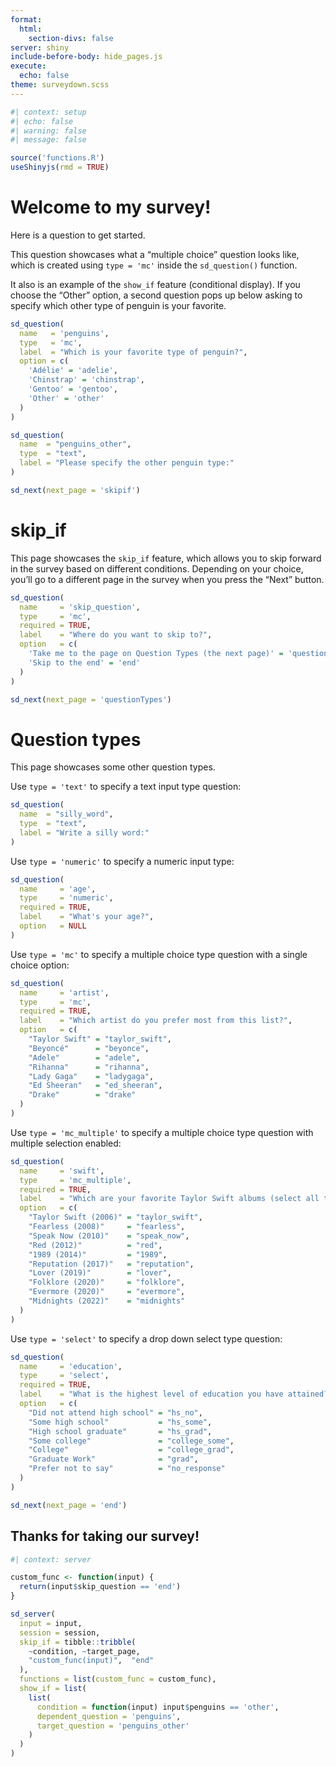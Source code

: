 ```yaml
---
format:
  html:
    section-divs: false
server: shiny
include-before-body: hide_pages.js
execute:
  echo: false
theme: surveydown.scss
---
```


```r
#| context: setup
#| echo: false
#| warning: false
#| message: false

source('functions.R')
useShinyjs(rmd = TRUE)
```

::: {#welcome .sd-page}

# Welcome to my survey! 

Here is a question to get started. 

This question showcases what a "multiple choice" question looks like, which is created using `type = 'mc'` inside the `sd_question()` function.

It also is an example of the `show_if` feature (conditional display). If you choose the "Other" option, a second question pops up below asking to specify which other type of penguin is your favorite.

```r
sd_question(
  name   = 'penguins',
  type   = 'mc',
  label  = "Which is your favorite type of penguin?",
  option = c(
    'Adélie' = 'adelie',
    'Chinstrap' = 'chinstrap',
    'Gentoo' = 'gentoo',
    'Other' = 'other'
  )
)

sd_question(
  name  = "penguins_other",
  type  = "text",
  label = "Please specify the other penguin type:"
)

sd_next(next_page = 'skipif')
```

:::

::: {#skipif .sd-page}

# skip_if

This page showcases the `skip_if` feature, which allows you to skip forward in the survey based on different conditions. Depending on your choice, you'll go to a different page in the survey when you press the "Next" button.

```r
sd_question(
  name     = 'skip_question',
  type     = 'mc',
  required = TRUE,
  label    = "Where do you want to skip to?",
  option   = c(
    'Take me to the page on Question Types (the next page)' = 'question_types',
    'Skip to the end' = 'end'
  )
)

sd_next(next_page = 'questionTypes')
```

:::

::: {#questionTypes .sd-page}

# Question types

This page showcases some other question types.

Use `type = 'text'` to specify a text input type question:

```r
sd_question(
  name  = "silly_word",
  type  = "text",
  label = "Write a silly word:"
)
```

Use `type = 'numeric'` to specify a numeric input type:

```r
sd_question(
  name     = 'age',
  type     = 'numeric',
  required = TRUE,
  label    = "What's your age?",
  option   = NULL
)
```

Use `type = 'mc'` to specify a multiple choice type question with a single choice option:

```r
sd_question(
  name     = 'artist',
  type     = 'mc',
  required = TRUE,
  label    = "Which artist do you prefer most from this list?",
  option   = c(
    "Taylor Swift" = "taylor_swift",
    "Beyoncé"      = "beyonce",
    "Adele"        = "adele",
    "Rihanna"      = "rihanna",
    "Lady Gaga"    = "ladygaga",
    "Ed Sheeran"   = "ed_sheeran",
    "Drake"        = "drake"
  )
)
```

Use `type = 'mc_multiple'` to specify a multiple choice type question with multiple selection enabled:

```r
sd_question(
  name     = 'swift',
  type     = 'mc_multiple',
  required = TRUE,
  label    = "Which are your favorite Taylor Swift albums (select all that apply)?",
  option   = c(
    "Taylor Swift (2006)" = "taylor_swift",
    "Fearless (2008)"     = "fearless",
    "Speak Now (2010)"    = "speak_now",
    "Red (2012)"          = "red",
    "1989 (2014)"         = "1989",
    "Reputation (2017)"   = "reputation",
    "Lover (2019)"        = "lover",
    "Folklore (2020)"     = "folklore",
    "Evermore (2020)"     = "evermore",
    "Midnights (2022)"    = "midnights"
  )
)
```

Use `type = 'select'` to specify a drop down select type question:

```r
sd_question(
  name     = 'education',
  type     = 'select',
  required = TRUE,
  label    = "What is the highest level of education you have attained?",
  option   = c(
    "Did not attend high school" = "hs_no",
    "Some high school"           = "hs_some",
    "High school graduate"       = "hs_grad",
    "Some college"               = "college_some",
    "College"                    = "college_grad",
    "Graduate Work"              = "grad",
    "Prefer not to say"          = "no_response"
  )
)

sd_next(next_page = 'end')
```

:::

::: {#end .sd-page}

## Thanks for taking our survey!

:::

```r
#| context: server

custom_func <- function(input) {
  return(input$skip_question == 'end')
}

sd_server(
  input = input,
  session = session,
  skip_if = tibble::tribble(
    ~condition, ~target_page, 
    "custom_func(input)",  "end"
  ),
  functions = list(custom_func = custom_func),
  show_if = list(
    list(
      condition = function(input) input$penguins == 'other', 
      dependent_question = 'penguins',
      target_question = 'penguins_other'
    )
  )
)
```

